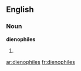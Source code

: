 ==English==

===Noun===
'''dienophiles'''

# {{plural of|[[dienophile]]}}

[[ar:dienophiles]]
[[fr:dienophiles]]